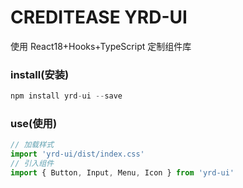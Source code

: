 
<Meta title="首页" />

# CREDITEASE YRD-UI
使用 React18+Hooks+TypeScript 定制组件库 
### install(安装)
~~~javascript
npm install yrd-ui --save
~~~
### use(使用)
~~~javascript
// 加载样式
import 'yrd-ui/dist/index.css'
// 引入组件
import { Button, Input, Menu, Icon } from 'yrd-ui'
~~~